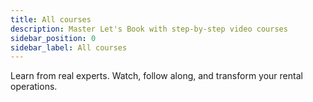 ```yaml
---
title: All courses
description: Master Let's Book with step-by-step video courses
sidebar_position: 0
sidebar_label: All courses
---
```



<CoursesHero>
    <p>
        Learn from real experts. Watch, follow along, and transform your rental
        operations.
    </p>
</CoursesHero>

<CoursesGrid>
    <CourseCard
        href="./daily-operations-walkthrough"
        imageUrl="/img/homepage/courses/team.jpg"
        title="Daily operations walkthrough"
        duration="10 min"
        description="Quick tour of everything you do daily: bookings, planning, customer check-ins. Perfect for staff training."
    />
    <CourseCard
        href="./onboarding-guide"
        imageUrl="/img/homepage/courses/daily_operations_walktrough.jpeg"
        title="Getting started guide"
        duration="30 min"
        description="From zero to first booking in 30 minutes. Add your fleet, configure pricing, accept your first booking."
    />
    <CourseCard
        href="./dock-host-operations"
        imageUrl="/img/homepage/courses/dock_operations.jpg"
        title="Multi-location operations"
        duration="20 min"
        description="Scale across multiple docks with fleet management, location-specific pricing, and cross-location bookings."
    />
    <CourseCard
        href="./seasonal-planning"
        imageUrl="https://images.unsplash.com/photo-1506784365847-bbad939e9335?w=1600&auto=format&fit=crop"
        title="Seasonal operations guide"
        duration="20 min"
        description="Maximize revenue across seasons with schedules, blockouts, and dynamic pricing strategies."
    />
    <CourseCard
        href="./boat-club-setup"
        imageUrl="https://images.unsplash.com/photo-1579621970795-87facc2f976d?w=1600&auto=format&fit=crop"
        title="Revenue optimization masterclass"
        duration="25 min"
        description="Increase average booking value by 30% with add-ons, dynamic pricing, and strategic automation."
    />
    <CourseCard
        href="./autonomous-operations"
        imageUrl="https://images.unsplash.com/photo-1460925895917-afdab827c52f?w=1600&auto=format&fit=crop"
        title="Advanced automation"
        duration="20 min"
        description="Run your rental with zero staff through full automation: bookings, payments, and remote boat access."
    />
</CoursesGrid>
